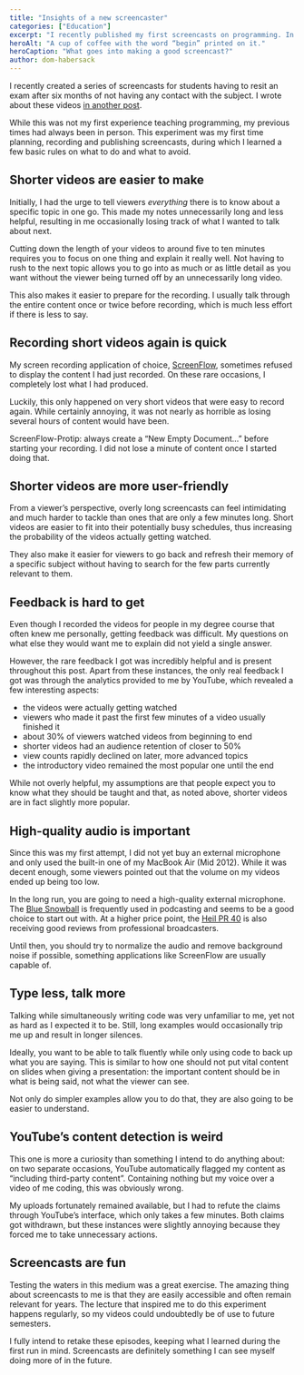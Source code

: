 ```yaml
---
title: "Insights of a new screencaster"
categories: ["Education"]
excerpt: "I recently published my first screencasts on programming. In the process, I learned a few first things about creating info products."
heroAlt: "A cup of coffee with the word “begin” printed on it."
heroCaption: "What goes into making a good screencast?"
author: dom-habersack
---
```

I recently created a series of screencasts for students having to resit an exam after six months of not having any contact with the subject. I wrote about these videos [in another post](/posts/screencasts-on-standard-ml-in-german).

While this was not my first experience teaching programming, my previous times had always been in person. This experiment was my first time planning, recording and publishing screencasts, during which I learned a few basic rules on what to do and what to avoid.

## Shorter videos are easier to make

Initially, I had the urge to tell viewers *everything* there is to know about a specific topic in one go. This made my notes unnecessarily long and less helpful, resulting in me occasionally losing track of what I wanted to talk about next.

Cutting down the length of your videos to around five to ten minutes requires you to focus on one thing and explain it really well. Not having to rush to the next topic allows you to go into as much or as little detail as you want without the viewer being turned off by an unnecessarily long video.

This also makes it easier to prepare for the recording. I usually talk through the entire content once or twice before recording, which is much less effort if there is less to say.

## Recording short videos again is quick

My screen recording application of choice, [ScreenFlow](http://www.telestream.net/screenflow/overview.htm), sometimes refused to display the content I had just recorded. On these rare occasions, I completely lost what I had produced.

Luckily, this only happened on very short videos that were easy to record again. While certainly annoying, it was not nearly as horrible as losing several hours of content would have been.

ScreenFlow-Protip: always create a “New Empty Document&hellip;” before starting your recording. I did not lose a minute of content once I started doing that.

## Shorter videos are more user-friendly

From a viewer’s perspective, overly long screencasts can feel intimidating and much harder to tackle than ones that are only a few minutes long. Short videos are easier to fit into their potentially busy schedules, thus increasing the probability of the videos actually getting watched.

They also make it easier for viewers to go back and refresh their memory of a specific subject without having to search for the few parts currently relevant to them.

## Feedback is hard to get

Even though I recorded the videos for people in my degree course that often knew me personally, getting feedback was difficult. My questions on what else they would want me to explain did not yield a single answer.

However, the rare feedback I got was incredibly helpful and is present throughout this post. Apart from these instances, the only real feedback I got was through the analytics provided to me by YouTube, which revealed a few interesting aspects:

- the videos were actually getting watched
- viewers who made it past the first few minutes of a video usually finished it
- about 30% of viewers watched videos from beginning to end
- shorter videos had an audience retention of closer to 50%
- view counts rapidly declined on later, more advanced topics
- the introductory video remained the most popular one until the end

While not overly helpful, my assumptions are that people expect you to know what they should be taught and that, as noted above, shorter videos are in fact slightly more popular.

## High-quality audio is important

Since this was my first attempt, I did not yet buy an external microphone and only used the built-in one of my MacBook Air (Mid 2012). While it was decent enough, some viewers pointed out that the volume on my videos ended up being too low.

In the long run, you are going to need a high-quality external microphone. The [Blue Snowball](http://bluemic.com/snowball/) is frequently used in podcasting and seems to be a good choice to start out with. At a higher price point, the [Heil PR 40](http://www.heilsound.com/pro/microphones/pr-40) is also receiving good reviews from professional broadcasters.

Until then, you should try to normalize the audio and remove background noise if possible, something applications like ScreenFlow are usually capable of.

## Type less, talk more

Talking while simultaneously writing code was very unfamiliar to me, yet not as hard as I expected it to be. Still, long examples would occasionally trip me up and result in longer silences.

Ideally, you want to be able to talk fluently while only using code to back up what you are saying. This is similar to how one should not put vital content on slides when giving a presentation: the important content should be in what is being said, not what the viewer can see.

Not only do simpler examples allow you to do that, they are also going to be easier to understand.

## YouTube’s content detection is weird

This one is more a curiosity than something I intend to do anything about: on two separate occasions, YouTube automatically flagged my content as “including third-party content”. Containing nothing but my voice over a video of me coding, this was obviously wrong.

My uploads fortunately remained available, but I had to refute the claims through YouTube’s interface, which only takes a few minutes. Both claims got withdrawn, but these instances were slightly annoying because they forced me to take unnecessary actions.

## Screencasts are fun

Testing the waters in this medium was a great exercise. The amazing thing about screencasts to me is that they are easily accessible and often remain relevant for years. The lecture that inspired me to do this experiment happens regularly, so my videos could undoubtedly be of use to future semesters.

I fully intend to retake these episodes, keeping what I learned during the first run in mind. Screencasts are definitely something I can see myself doing more of in the future.

